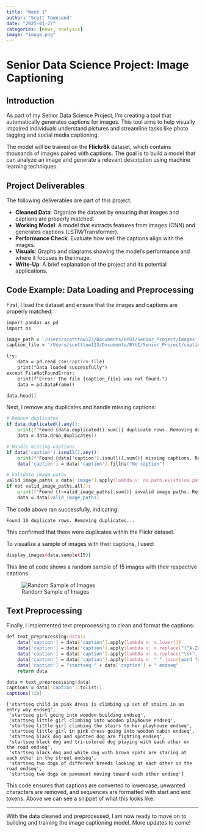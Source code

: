 ```yaml
---
title: "Week 1"
author: "Scott Townsend"
date: "2025-01-27"
categories: [news, analysis]
image: "image.png"
---
```


# Senior Data Science Project: Image Captioning

## Introduction

As part of my Senior Data Science Project, I'm creating a tool that automatically generates captions for images. This tool aims to help visually impaired individuals understand pictures and streamline tasks like photo tagging and social media captioning.

The model will be trained on the **Flickr8k** dataset, which contains thousands of images paired with captions. The goal is to build a model that can analyze an image and generate a relevant description using machine learning techniques.

## Project Deliverables

The following deliverables are part of this project:

- **Cleaned Data**: Organize the dataset by ensuring that images and captions are properly matched.
- **Working Model**: A model that extracts features from images (CNN) and generates captions (LSTM/Transformer).
- **Performance Check**: Evaluate how well the captions align with the images.
- **Visuals**: Graphs and diagrams showing the model’s performance and where it focuses in the image.
- **Write-Up**: A brief explanation of the project and its potential applications.

## Code Example: Data Loading and Preprocessing

First, I load the dataset and ensure that the images and captions are properly matched:

```zsh
import pandas as pd
import os

image_path = '/Users/scotttow123/Documents/BYUI/Senior_Project/Images'
caption_file = '/Users/scotttow123/Documents/BYUI/Senior_Project/captions.txt'

try:
    data = pd.read_csv(caption_file)
    print("Data loaded successfully")
except FileNotFoundError:
    print(f"Error: The file {caption_file} was not found.")
    data = pd.DataFrame()

data.head()
```

Next, I remove any duplicates and handle missing captions:

```zsh
# Remove duplicates
if data.duplicated().any():
    print(f"Found {data.duplicated().sum()} duplicate rows. Removing duplicates...")
    data = data.drop_duplicates()

# Handle missing captions
if data['caption'].isnull().any():
    print(f"Found {data['caption'].isnull().sum()} missing captions. Replacing with 'No caption'.")
    data['caption'] = data['caption'].fillna("No caption")

# Validate image paths
valid_image_paths = data['image'].apply(lambda x: os.path.exists(os.path.join(image_path, x)))
if not valid_image_paths.all():
    print(f"Found {(~valid_image_paths).sum()} invalid image paths. Removing these rows...")
    data = data[valid_image_paths]
```

The code above ran successfully, indicating:

```
Found 10 duplicate rows. Removing duplicates...
```

This confirmed that there were duplicates within the Flickr dataset.

To visualize a sample of images with their captions, I used:

```zsh
display_images(data.sample(15))
```

This line of code shows a random sample of 15 images with their respective captions.

![Random Sample of Images](pic2.png)

## Text Preprocessing

Finally, I implemented text preprocessing to clean and format the captions:

```zsh
def text_preprocessing(data):
    data['caption'] = data['caption'].apply(lambda x: x.lower())
    data['caption'] = data['caption'].apply(lambda x: x.replace("[^A-Za-z]", ""))
    data['caption'] = data['caption'].apply(lambda x: x.replace("\s+", " "))
    data['caption'] = data['caption'].apply(lambda x: " ".join([word for word in x.split() if len(word) > 1]))
    data['caption'] = "startseq " + data['caption'] + " endseq"
    return data

data = text_preprocessing(data)
captions = data['caption'].tolist()
captions[:10]
```

```
['startseq child in pink dress is climbing up set of stairs in an entry way endseq',
 'startseq girl going into wooden building endseq',
 'startseq little girl climbing into wooden playhouse endseq',
 'startseq little girl climbing the stairs to her playhouse endseq',
 'startseq little girl in pink dress going into wooden cabin endseq',
 'startseq black dog and spotted dog are fighting endseq',
 'startseq black dog and tri-colored dog playing with each other on the road endseq',
 'startseq black dog and white dog with brown spots are staring at each other in the street endseq',
 'startseq two dogs of different breeds looking at each other on the road endseq',
 'startseq two dogs on pavement moving toward each other endseq']
 ```

This code ensures that captions are converted to lowercase, unwanted characters are removed, and sequences are formatted with start and end tokens. Above we can see a snippet of what this looks like. 

---

With the data cleaned and preprocessed, I am now ready to move on to building and training the image captioning model. More updates to come!